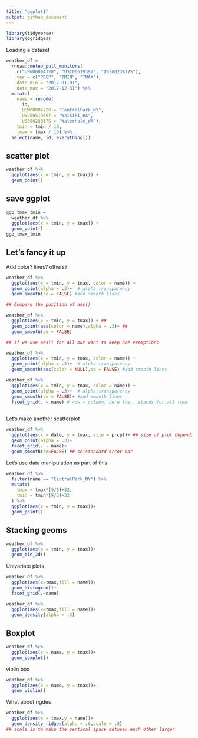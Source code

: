 ```yaml
---
title: "ggplot1"
output: github_document
---
```



```r
library(tidyverse)
library(ggridges)
```


Loading a dataset

```r
weather_df = 
  rnoaa::meteo_pull_monitors(
    c("USW00094728", "USC00519397", "USS0023B17S"),
    var = c("PRCP", "TMIN", "TMAX"), 
    date_min = "2017-01-01",
    date_max = "2017-12-31") %>%
  mutate(
    name = recode(
      id, 
      USW00094728 = "CentralPark_NY", 
      USC00519397 = "Waikiki_HA",
      USS0023B17S = "Waterhole_WA"),
    tmin = tmin / 10,
    tmax = tmax / 10) %>%
  select(name, id, everything())
```


## scatter plot

```r
weather_df %>% 
  ggplot(aes(x = tmin, y = tmax)) +
  geom_point()

```

## save ggplot

```r
ggp_tmax_tmin = 
  weather_df %>% 
  ggplot(aes(x = tmin, y = tmax)) +
  geom_point()
ggp_tmax_tmin
```


## Let's fancy it up

Add color? lines? others?

```r
weather_df %>% 
  ggplot(aes(x = tmin, y = tmax, color = name)) +
  geom_point(alpha = .3)+  # alpha:transparency 
  geom_smooth(se = FALSE) #add smooth lines

## Compare the position of aes()

weather_df %>% 
  ggplot(aes(x = tmin, y = tmax)) + ##
  geom_point(aes(color = name),alpha = .3)+ ##
  geom_smooth(se = FALSE) 

## If we use aes() for all but want to keep one exemption:

weather_df %>% 
  ggplot(aes(x = tmin, y = tmax, color = name)) +
  geom_point(alpha = .3)+  # alpha:transparency 
  geom_smooth(aes(color = NULL),se = FALSE) #add smooth lines


```


```r
weather_df %>% 
  ggplot(aes(x = tmin, y = tmax, color = name)) +
  geom_point(alpha = .3)+  # alpha:transparency 
  geom_smooth(se = FALSE)+ #add smooth lines
  facet_grid(. ~ name) # row ~ column, here the . stands for all rows
  
```


Let's make another scatterplot

```r
weather_df %>% 
  ggplot(aes(x = date, y = tmax, size = prcp))+ ## size of plot depends on precipitation
  geom_point(alpha = .3)+
  facet_grid(. ~ name)+
  geom_smooth(se=FALSE) ## se:standard error bar

```

Let's use data manipulation as part of this

```r
weather_df %>% 
  filter(name == "CentralPark_NY") %>% 
  mutate(
    tmax = tmax*(9/5)+32,
    tmin = tmin*(9/5)+32
  ) %>% 
  ggplot(aes(x = tmin, y = tmax))+
  geom_point()
```


## Stacking geoms

```r
weather_df %>% 
  ggplot(aes(x = tmin, y = tmax))+
  geom_bin_2d()
```

Univariate plots

```r
weather_df %>% 
  ggplot(aes(x=tmax,fill = name))+
  geom_histogram()+
  facet_grid(.~name)

```

```r
weather_df %>% 
  ggplot(aes(x=tmax,fill = name))+
  geom_density(alpha = .3)
```

## Boxplot

```r
weather_df %>% 
  ggplot(aes(x = name, y = tmax))+
  geom_boxplot()
```

violin box

```r
weather_df %>% 
  ggplot(aes(x = name, y = tmax))+
  geom_violin()
```


What about rigdes


```r
weather_df %>% 
  ggplot(aes(x = tmax,y = name))+
  geom_density_ridges(alpha = .6,scale = .8) 
## scale is to make the vertical space between each other larger

```




